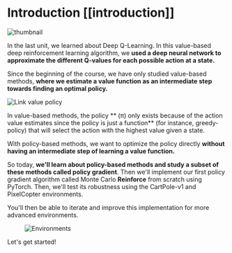 # Introduction [[introduction]]

  <img src="https://huggingface.co/datasets/huggingface-deep-rl-course/course-images/resolve/main/en/unit6/thumbnail.png" alt="thumbnail"/>

In the last unit, we learned about Deep Q-Learning. In this value-based deep reinforcement learning algorithm, we **used a deep neural network to approximate the different Q-values for each possible action at a state.**

Since the beginning of the course, we have only studied value-based methods, **where we estimate a value function as an intermediate step towards finding an optimal policy.**

<img src="https://huggingface.co/datasets/huggingface-deep-rl-course/course-images/resolve/main/en/unit3/link-value-policy.jpg" alt="Link value policy" />

In value-based methods, the policy ** \(π\) only exists because of the action value estimates since the policy is just a function** (for instance, greedy-policy) that will select the action with the highest value given a state.

With policy-based methods, we want to optimize the policy directly **without having an intermediate step of learning a value function.**

So today, **we'll learn about policy-based methods and study a subset of these methods called policy gradient**. Then we'll implement our first policy gradient algorithm called Monte Carlo **Reinforce** from scratch using PyTorch.
Then, we'll test its robustness using the CartPole-v1 and PixelCopter environments.

You'll then be able to iterate and improve this implementation for more advanced environments.

<figure class="image table text-center m-0 w-full">
  <img src="https://huggingface.co/datasets/huggingface-deep-rl-course/course-images/resolve/main/en/unit6/envs.gif" alt="Environments"/>
</figure>

Let's get started!
